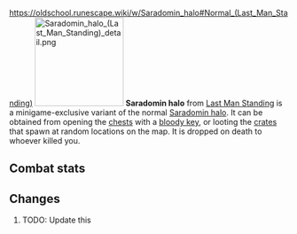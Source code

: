 https://oldschool.runescape.wiki/w/Saradomin_halo#Normal_(Last_Man_Standing)
{{Infobox Item
|name = Saradomin halo
|image = [[File:Saradomin halo (Last Man Standing).png]]
|release = [[4 August]] [[2016]]
|update = Last Man Standing Beta and Splashing Restrictions  # TODO: Update this
|members = No
|quest = No
|tradeable = No
|placeholder = No
|equipable = Yes
|stackable = No
|noteable = Yes
|options = Wield, Drop   # TODO: Update this
|examine = Halo with the protection of Saradomin.
|value = 5
|alchable = No
|weight = 0.3
|id = 27165
}}
[[File:Saradomin halo (Last Man Standing) detail.png|160px|left]]
'''Saradomin halo''' from [[Last Man Standing]] is a minigame-exclusive variant of the normal [[Saradomin halo]]. It can be obtained from opening the [[Chest (Last Man Standing)|chests]] with a [[bloody key]], or looting the [[Crate (Last Man Standing)|crates]] that spawn at random locations on the map. It is dropped on death to whoever killed you.

==Combat stats==
{{Infobox Bonuses
|astab = 0
|aslash = 0
|acrush = 0
|amagic = 0
|arange = 0
|dstab = 11
|dslash = 12
|dcrush = 10
|dmagic = 11
|drange = -1
|str = 0
|rstr = 0
|mdmg = 0
|prayer = 3
|slot = head
|image = [[File:Saradomin halo equipped male.png|160px]]
|altimage = [[File:Saradomin halo equipped female.png|160px]]
}}

==Changes==
# TODO: Update this
{{Subject changes header}}
{{Subject changes
|date = 4 August 2016
|update = Last Man Standing
|change = The item was made fully available with the release of Last Man Standing.
}}
{{Subject changes footer}}

{{Last Man Standing In-game Items}}